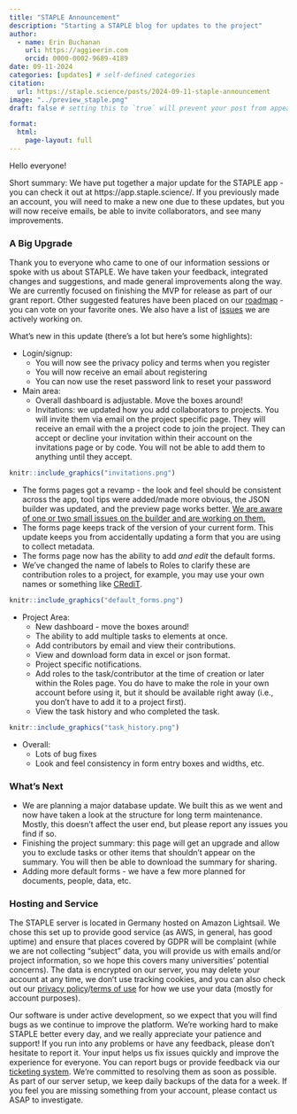 ```yaml
---
title: "STAPLE Announcement"
description: "Starting a STAPLE blog for updates to the project"
author:
  - name: Erin Buchanan
    url: https://aggieerin.com
    orcid: 0000-0002-9689-4189
date: 09-11-2024
categories: [updates] # self-defined categories
citation: 
  url: https://staple.science/posts/2024-09-11-staple-announcement
image: "../preview_staple.png"
draft: false # setting this to `true` will prevent your post from appearing on your listing page until you're ready!

format: 
  html:
    page-layout: full
---
```


Hello everyone!

Short summary: We have put together a major update for the STAPLE app - you can check it out at https://app.staple.science/. If you previously made an account, you will need to make a new one due to these updates, but you will now receive emails, be able to invite collaborators, and see many improvements.

### A Big Upgrade

Thank you to everyone who came to one of our information sessions or spoke with us about STAPLE. We have taken your feedback, integrated changes and suggestions, and made general improvements along the way. We are currently focused on finishing the MVP for release as part of our grant report. Other suggested features have been placed on our <a href="https://roadmap.staple.science/">roadmap</a> - you can vote on your favorite ones. We also have a list of <a href="https://github.com/STAPLE-verse/STAPLE/issues">issues</a> we are actively working on.

What's new in this update (there's a lot but here's some highlights):

-   Login/signup:
    -   You will now see the privacy policy and terms when you register
    -   You will now receive an email about registering
    -   You can now use the reset password link to reset your password
-   Main area:
    -   Overall dashboard is adjustable. Move the boxes around!
    -   Invitations: we updated how you add collaborators to projects. You will invite them via email on the project specific page. They will receive an email with the a project code to join the project. They can accept or decline your invitation within their account on the invitations page or by code. You will not be able to add them to anything until they accept.

```r
knitr::include_graphics("invitations.png")
```

-   The forms pages got a revamp - the look and feel should be consistent across the app, tool tips were added/made more obvious, the JSON builder was updated, and the preview page works better. <a href="https://github.com/STAPLE-verse/STAPLE/issues/286">We are aware of one or two small issues on the builder and are working on them.</a>
-   The forms page keeps track of the version of your current form. This update keeps you from accidentally updating a form that you are using to collect metadata.
-   The forms page now has the ability to add *and edit* the default forms.
-   We've changed the name of labels to Roles to clarify these are contribution roles to a project, for example, you may use your own names or something like <a href="https://credit.niso.org/">CRediT</a>.

```r
knitr::include_graphics("default_forms.png")
```

-   Project Area:
    -   New dashboard - move the boxes around!
    -   The ability to add multiple tasks to elements at once.
    -   Add contributors by email and view their contributions.
    -   View and download form data in excel or json format.
    -   Project specific notifications.
    -   Add roles to the task/contributor at the time of creation or later within the Roles page. You do have to make the role in your own account before using it, but it should be available right away (i.e., you don't have to add it to a project first).
    -   View the task history and who completed the task.

```r
knitr::include_graphics("task_history.png")
```

-   Overall:
    -   Lots of bug fixes
    -   Look and feel consistency in form entry boxes and widths, etc.

### What's Next

-   We are planning a major database update. We built this as we went and now have taken a look at the structure for long term maintenance. Mostly, this doesn't affect the user end, but please report any issues you find if so.
-   Finishing the project summary: this page will get an upgrade and allow you to exclude tasks or other items that shouldn't appear on the summary. You will then be able to download the summary for sharing.
-   Adding more default forms - we have a few more planned for documents, people, data, etc.

### Hosting and Service

The STAPLE server is located in Germany hosted on Amazon Lightsail. We chose this set up to provide good service (as AWS, in general, has good uptime) and ensure that places covered by GDPR will be complaint (while we are not collecting "subject" data, you will provide us with emails and/or project information, so we hope this covers many universities' potential concerns). The data is encrypted on our server, you may delete your account at any time, we don't use tracking cookies, and you can also check out our <a href="https://staple.science/privacy_policy.html">privacy policy</a>/<a href="https://staple.science/terms_conditions.html">terms of use</a> for how we use your data (mostly for account purposes).

Our software is under active development, so we expect that you will find bugs as we continue to improve the platform. We're working hard to make STAPLE better every day, and we really appreciate your patience and support! If you run into any problems or have any feedback, please don't hesitate to report it. Your input helps us fix issues quickly and improve the experience for everyone. You can report bugs or provide feedback via our <a href="mailto:staple.helpdesk@gmail.com">ticketing system</a>. We're committed to resolving them as soon as possible. As part of our server setup, we keep daily backups of the data for a week. If you feel you are missing something from your account, please contact us ASAP to investigate.
